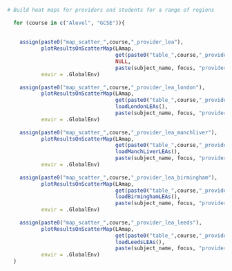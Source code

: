 ```{r Load_maps_Provider_Scatter_Maps, message=FALSE}
# Build heat maps for providers and students for a range of regions
  
  for (course in c("Alevel", "GCSE")){
    
    
    assign(paste0("map_scatter_",course,"_provider_lea"),
           plotResultsOnScatterMap(LAmap, 
                                   get(paste0("table_",course,"_provider_all")),
                                   NULL, 
                                   paste(subject_name, focus, "providers - England")),
           envir = .GlobalEnv)
    
    assign(paste0("map_scatter_",course,"_provider_lea_london"),
           plotResultsOnScatterMap(LAmap, 
                                   get(paste0("table_",course,"_provider_all")),
                                   loadLondonLEAs(), 
                                   paste(subject_name, focus, "providers - London")),
           envir = .GlobalEnv)
    
    assign(paste0("map_scatter_",course,"_provider_lea_manchliver"),
           plotResultsOnScatterMap(LAmap, 
                                   get(paste0("table_",course,"_provider_all")),
                                   loadManchLiverLEAs(), 
                                   paste(subject_name, focus, "providers - Manchester & Liverpool")),
           envir = .GlobalEnv)
    
    assign(paste0("map_scatter_",course,"_provider_lea_birmingham"),
           plotResultsOnScatterMap(LAmap, 
                                   get(paste0("table_",course,"_provider_all")),
                                   loadBirminghamLEAs(), 
                                   paste(subject_name, focus, "providers - Birmingham")),
           envir = .GlobalEnv)
    
    assign(paste0("map_scatter_",course,"_provider_lea_leeds"),
           plotResultsOnScatterMap(LAmap, 
                                   get(paste0("table_",course,"_provider_all")),
                                   loadLeedsLEAs(), 
                                   paste(subject_name, focus, "providers - Leeds")),
           envir = .GlobalEnv)
  }
```